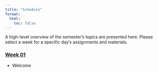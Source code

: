```yaml
---
title: "Schedule"
format: 
  html: 
    toc: false
---
```


A high-level overview of the semester's topics are presented here. Please select a week for a specific day's assignments and materials.

### [Week 01](weeks/week-01.qmd)

-   Welcome
